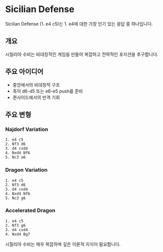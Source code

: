 # Sicilian Defense

Sicilian Defense (1. e4 c5)는 1. e4에 대한 가장 인기 있는 응답 중 하나입니다.

## 개요

시칠리아 수비는 비대칭적인 게임을 만들어 복잡하고 전략적인 포지션을 추구합니다.

## 주요 아이디어

- 중앙에서의 비대칭적 구조
- 흑이 d6-d5 또는 e6-e5 push를 준비
- 퀸사이드에서의 반격 기회

## 주요 변형

### Najdorf Variation

```chess
1. e4 c5
2. Nf3 d6
3. d4 cxd4
4. Nxd4 Nf6
5. Nc3 a6
```

### Dragon Variation

```chess
1. e4 c5
2. Nf3 d6
3. d4 cxd4
4. Nxd4 Nf6
5. Nc3 g6
```

### Accelerated Dragon

```chess
1. e4 c5
2. Nf3 g6
3. d4 cxd4
4. Nxd4 Bg7
```

시칠리아 수비는 매우 복잡하며 깊은 이론적 지식이 필요합니다.
